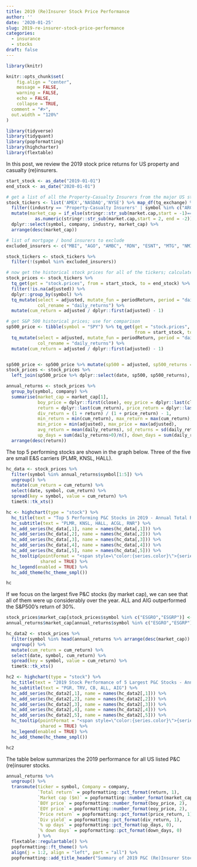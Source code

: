 ```yaml
---
title: 2019 (Re)Insurer Stock Price Performance
author: ''
date: '2020-01-25'
slug: 2019-re-insurer-stock-price-performance
categories:
  - insurance
  - stocks
draft: false
---
```


```r

library(knitr)

knitr::opts_chunk$set(
	fig.align = "center",
	message = FALSE,
	warning = FALSE,
	echo = FALSE,
	collapse = TRUE,
  comment = "#>",
  out.width = "120%"
)

library(tidyverse)
library(tidyquant)
library(popformatting)
library(highcharter)
library(flextable)
```

In this post, we review the 2019 stock price returns for US property and casualty (re)insurers.

```r

start_stock <- as_date("2019-01-01")
end_stock <- as_date("2020-01-01")

# get a list of all the Property-Casualty Insurers from the major US stock exchanges
stock_tickers <- list('AMEX','NASDAQ','NYSE') %>% map_df(tq_exchange) %>% 
  filter((industry == 'Property-Casualty Insurers' | symbol %in% c("ARGO", "ERIE", "AIZ")) & !is.na(market.cap)) %>%
  mutate(market_cap = if_else(stringr::str_sub(market.cap,start = -1)=="M",1e6,1e9) *
           as.numeric(stringr::str_sub(market.cap,start = 2, end = -2))) %>%
  dplyr::select(symbol, company, industry, market_cap) %>%
  arrange(desc(market_cap))

# list of mortgage / bond insurers to exclude
excluded_insurers <- c("MBI", "AGO", "AMBC", "RDN", "ESNT", "MTG", "NMIH","PIHPP")

stock_tickers <- stock_tickers %>% 
  filter(!(symbol %in% excluded_insurers))

# now get the historical stock prices for all of the tickers; calculate daily returns
stock_prices <- stock_tickers %>% 
  tq_get(get = "stock.prices", from = start_stock, to = end_stock) %>% 
  filter(!is.na(adjusted)) %>% 
  dplyr::group_by(symbol) %>%
  tq_mutate(select = adjusted, mutate_fun = periodReturn, period = "daily", type = "arithmetic", 
            col_rename = "daily_returns") %>% 
  mutate(cum_return = adjusted / dplyr::first(adjusted) - 1)

# get S&P 500 historical prices; use for comparison
sp500_price <- tibble(symbol = "SPY") %>% tq_get(get = "stock.prices", 
                                                 from = start_stock, to = end_stock) %>%
  tq_mutate(select = adjusted, mutate_fun = periodReturn, period = "daily", type = "arithmetic", 
            col_rename = "daily_returns") %>% 
  mutate(cum_return = adjusted / dplyr::first(adjusted) - 1)


sp500_price <- sp500_price %>% mutate(sp500 = adjusted, sp500_returns = daily_returns)
stock_prices <- stock_prices %>% 
  left_join(sp500_price %>% dplyr::select(date, sp500, sp500_returns), by = "date")
```

```r
annual_returns <- stock_prices %>%
  group_by(symbol, company) %>% 
  summarise(market_cap = market_cap[1], 
            boy_price = dplyr::first(close), eoy_price = dplyr::last(close),
            return = dplyr::last(cum_return), price_return = dplyr::last(close) / dplyr::first(close) - 1,
            div_return = (1 + return) / (1 + price_return) - 1,
            min_return = min(cum_return), max_return = max(cum_return),
            min_price = min(adjusted), max_price = max(adjusted), 
            avg_return = mean(daily_returns), sd_returns = sd(daily_returns),
            up_days = sum(daily_returns>0)/n(), down_days = sum(daily_returns<0)/n()) %>% 
  arrange(desc(return))
```

The top 5 performing stocks are shown in the graph below. Three of the five are small E&S carriers (PLMR, KNSL, HALL).

```r
hc_data <- stock_prices %>% 
  filter(symbol %in% annual_returns$symbol[1:5]) %>%
  ungroup() %>% 
  mutate(cum_return = cum_return) %>% 
  select(date, symbol, cum_return) %>% 
  spread(key = symbol, value = cum_return) %>% 
  timetk::tk_xts()

hc <- highchart(type = "stock") %>% 
  hc_title(text = "Top 5 Performing P&C Stocks in 2019 - Annual Total Return") %>% 
  hc_subtitle(text = "PLMR, KNSL, HALL, ACGL, RNR") %>% 
  hc_add_series(hc_data[,1], name = names(hc_data[,1])) %>% 
  hc_add_series(hc_data[,2], name = names(hc_data[,2])) %>%
  hc_add_series(hc_data[,3], name = names(hc_data[,3])) %>%
  hc_add_series(hc_data[,4], name = names(hc_data[,4])) %>%
  hc_add_series(hc_data[,5], name = names(hc_data[,5])) %>%
  hc_tooltip(pointFormat = "<span style=\"color:{series.color}\">{series.name}</span>:<b>{point.y:.3f}</b><br/>",
             shared = TRUE) %>% 
  hc_legend(enabled = TRUE) %>% 
  hc_add_theme(hc_theme_smpl())

hc
```

If we focus on the largest five P&C stocks (by market cap), we can see that all of them were up considerably over the year. ALL and AIG outperformed the S&P500's return of 30%.

```r
stock_prices$market_cap[stock_prices$symbol %in% c("ESGRO","ESGRP")] <- c(NA_real_, NA_real_)
annual_returns$market_cap[annual_returns$symbol %in% c("ESGRO","ESGRP")] <- c(NA_real_, NA_real_)

hc_data2 <- stock_prices %>% 
  filter(symbol %in% head(annual_returns %>% arrange(desc(market_cap)) %>% pull(symbol),5)) %>%
  ungroup() %>% 
  mutate(cum_return = cum_return) %>% 
  select(date, symbol, cum_return) %>% 
  spread(key = symbol, value = cum_return) %>% 
  timetk::tk_xts()

hc2 <- highchart(type = "stock") %>% 
  hc_title(text = "2019 Stock Performance of 5 Largest P&C Stocks - Annual Total Return") %>% 
  hc_subtitle(text = "PGR, TRV, CB, ALL, AIG") %>% 
  hc_add_series(hc_data2[,1], name = names(hc_data2[,1])) %>% 
  hc_add_series(hc_data2[,2], name = names(hc_data2[,2])) %>%
  hc_add_series(hc_data2[,3], name = names(hc_data2[,3])) %>%
  hc_add_series(hc_data2[,4], name = names(hc_data2[,4])) %>%
  hc_add_series(hc_data2[,5], name = names(hc_data2[,5])) %>%
  hc_tooltip(pointFormat = "<span style=\"color:{series.color}\">{series.name}</span>:<b>{point.y:.3f}</b><br/>",
             shared = TRUE) %>% 
  hc_legend(enabled = TRUE) %>% 
  hc_add_theme(hc_theme_smpl())

hc2
```

The table below summarizes the 2019 performance for all US listed P&C (re)insurer stocks.

```r
annual_returns %>%
  ungroup() %>% 
  transmute(ticker = symbol, Company = company, 
            `Total return` = popformatting::pct_format(return, 1),
            `Market cap ($m)` = popformatting::number_format(market_cap / 1e6, 0),
            `BOY price` = popformatting::number_format(boy_price, 2),
            `EOY price` = popformatting::number_format(eoy_price, 2),
            `Price return` = popformatting::pct_format(price_return, 1),
            `Div yield` = popformatting::pct_format(div_return, 1),
            `% up days` = popformatting::pct_format(up_days, 0),
            `% down days` = popformatting::pct_format(down_days, 0)
            ) %>% 
  flextable::regulartable() %>% 
  popformatting::ft_theme() %>% 
  align(j = 1:2, align = "left", part = "all") %>% 
  popformatting::add_title_header("Summary of 2019 P&C (Re)Insurer Stock Performance")
```
